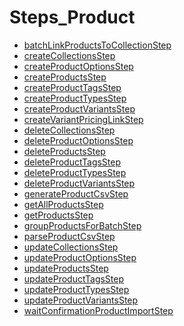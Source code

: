 
# Steps\_Product

- [batchLinkProductsToCollectionStep](../../functions/core_flows.batchLinkProductsToCollectionStep/page.mdx)
- [createCollectionsStep](../../functions/core_flows.createCollectionsStep/page.mdx)
- [createProductOptionsStep](../../functions/core_flows.createProductOptionsStep/page.mdx)
- [createProductsStep](../../functions/core_flows.createProductsStep/page.mdx)
- [createProductTagsStep](../../functions/core_flows.createProductTagsStep/page.mdx)
- [createProductTypesStep](../../functions/core_flows.createProductTypesStep/page.mdx)
- [createProductVariantsStep](../../functions/core_flows.createProductVariantsStep/page.mdx)
- [createVariantPricingLinkStep](../../functions/core_flows.createVariantPricingLinkStep/page.mdx)
- [deleteCollectionsStep](../../functions/core_flows.deleteCollectionsStep/page.mdx)
- [deleteProductOptionsStep](../../functions/core_flows.deleteProductOptionsStep/page.mdx)
- [deleteProductsStep](../../functions/core_flows.deleteProductsStep/page.mdx)
- [deleteProductTagsStep](../../functions/core_flows.deleteProductTagsStep/page.mdx)
- [deleteProductTypesStep](../../functions/core_flows.deleteProductTypesStep/page.mdx)
- [deleteProductVariantsStep](../../functions/core_flows.deleteProductVariantsStep/page.mdx)
- [generateProductCsvStep](../../functions/core_flows.generateProductCsvStep/page.mdx)
- [getAllProductsStep](../../functions/core_flows.getAllProductsStep/page.mdx)
- [getProductsStep](../../functions/core_flows.getProductsStep/page.mdx)
- [groupProductsForBatchStep](../../functions/core_flows.groupProductsForBatchStep/page.mdx)
- [parseProductCsvStep](../../functions/core_flows.parseProductCsvStep/page.mdx)
- [updateCollectionsStep](../../functions/core_flows.updateCollectionsStep/page.mdx)
- [updateProductOptionsStep](../../functions/core_flows.updateProductOptionsStep/page.mdx)
- [updateProductsStep](../../functions/core_flows.updateProductsStep/page.mdx)
- [updateProductTagsStep](../../functions/core_flows.updateProductTagsStep/page.mdx)
- [updateProductTypesStep](../../functions/core_flows.updateProductTypesStep/page.mdx)
- [updateProductVariantsStep](../../functions/core_flows.updateProductVariantsStep/page.mdx)
- [waitConfirmationProductImportStep](../../functions/core_flows.waitConfirmationProductImportStep/page.mdx)
